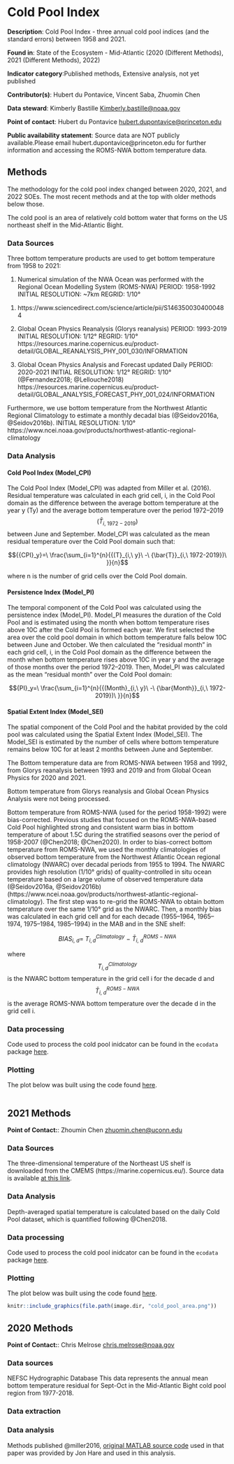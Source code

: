# Cold Pool Index

**Description**: Cold Pool Index - three annual cold pool indices (and the standard errors) between 1958 and 2021. 

**Found in**: State of the Ecosystem - Mid-Atlantic (2020 (Different Methods), 2021 (Different Methods), 2022)

**Indicator category**:Published methods, Extensive analysis, not yet published

**Contributor(s)**: Hubert du Pontavice, Vincent Saba, Zhuomin Chen
  
**Data steward**: Kimberly Bastille <Kimberly.bastille@noaa.gov>
  
**Point of contact**: Hubert du Pontavice <hubert.dupontavice@princeton.edu>
  
**Public availability statement**: Source data are NOT publicly available.Please email hubert.dupontavice@princeton.edu for further information and accessing the ROMS-NWA bottom temperature data.

## Methods
The methodology for the cold pool index changed between 2020, 2021, and 2022 SOEs. The most recent methods and at the top with older methods below those.


The cold pool is an area of relatively cold bottom water that forms on the US northeast shelf in the Mid-Atlantic Bight.


### Data Sources
Three bottom temperature products are used to get bottom temperature from 1958 to 2021:

1.	Numerical simulation of the NWA Ocean was performed with the Regional Ocean Modelling System (ROMS-NWA) 
PERIOD: 1958-1992
INITIAL RESOLUTION: ~7km
REGRID: 1/10°
(@Shchepetkin2005)
https://www.sciencedirect.com/science/article/pii/S1463500304000484

2.	Global Ocean Physics Reanalysis (Glorys reanalysis)
PERIOD: 1993-2019
INITIAL RESOLUTION: 1/12°
REGRID: 1/10°
https://resources.marine.copernicus.eu/product-detail/GLOBAL_REANALYSIS_PHY_001_030/INFORMATION

3.	Global Ocean Physics Analysis and Forecast updated Daily 
PERIOD: 2020-2021
INITIAL RESOLUTION: 1/12°
REGRID: 1/10°
(@Fernandez2018; @Lellouche2018)
https://resources.marine.copernicus.eu/product-detail/GLOBAL_ANALYSIS_FORECAST_PHY_001_024/INFORMATION

Furthermore, we use bottom temperature from the Northwest Atlantic Regional Climatology to estimate a monthly decadal bias (@Seidov2016a, @Seidov2016b).
INITIAL RESOLUTION: 1/10°
https://www.ncei.noaa.gov/products/northwest-atlantic-regional-climatology

### Data Analysis

#### Cold Pool Index (Model_CPI)

The Cold Pool Index (Model_CPI) was adapted from Miller et al. (2016). Residual temperature was calculated in each grid cell, i, in the Cold Pool domain as the difference between the average bottom temperature at the year y (Ty) and the average bottom temperature over the period 1972–2019 $$({\bar{T}}_{i,\ 1972-2019})$$ between June and September. Model_CPI was calculated as the mean residual temperature over the Cold Pool domain such that:



$${{CPI}_y}=\ \frac{\sum_{i=1}^{n}{{(T}_{i,\ y}\ -\ {\bar{T}}_{i,\ 1972-2019})\ }}{n}$$





where n is the number of grid cells over the Cold Pool domain.

#### Persistence Index (Model_PI)

The temporal component of the Cold Pool was calculated using the persistence index (Model_PI). Model_PI measures the duration of the Cold Pool and is estimated using the month when bottom temperature rises above 10C after the Cold Pool is formed each year. We first selected the area over the cold pool domain in which bottom temperature falls below 10C between June and October. We then calculated the “residual month” in each grid cell, i, in the Cold Pool domain as the difference between the month when bottom temperature rises above 10C in year y and the average of those months over the period 1972–2019. Then, Model_PI was calculated as the mean “residual month” over the Cold Pool domain:


$${PI}_y=\ \frac{\sum_{i=1}^{n}{{(Month}_{i,\ y}\ -\ {\bar{Month}}_{i,\ 1972-2019})\ }}{n}$$


#### Spatial Extent Index (Model_SEI)

The spatial component of the Cold Pool and the habitat provided by the cold pool was calculated using the Spatial Extent Index (Model_SEI). The Model_SEI is estimated by the number of cells where bottom temperature remains below 10C for at least 2 months between June and September. 

The Bottom temperature data are from ROMS-NWA between 1958 and 1992, from Glorys reanalysis between 1993 and 2019 and from Global Ocean Physics for 2020 and 2021.

Bottom temperature from Glorys reanalysis and Global Ocean Physics Analysis were not being processed. 

Bottom temperature from ROMS-NWA (used for the period 1958-1992) were bias-corrected. Previous studies that focused on the ROMS-NWA-based Cold Pool highlighted strong and consistent warm bias in bottom temperature of about 1.5C during the stratified seasons over the period of 1958-2007 (@Chen2018; @Chen2020). In order to bias-correct bottom temperature from ROMS-NWA, we used the monthly climatologies of observed bottom temperature from the Northwest Atlantic Ocean regional climatology (NWARC) over decadal periods from 1955 to 1994. The NWARC provides high resolution (1/10° grids) of quality-controlled in situ ocean temperature based on a large volume of observed temperature data (@Seidov2016a, @Seidov2016b) (https://www.ncei.noaa.gov/products/northwest-atlantic-regional-climatology). The first step was to re-grid the ROMS-NWA to obtain bottom temperature over the same 1/10° grid as the NWARC. Then, a monthly bias was calculated in each grid cell and for each decade (1955–1964, 1965–1974, 1975–1984, 1985–1994) in the MAB and in the SNE shelf:

$${BIAS}_{i,\ d}=\ T_{i,d}^{Climatology}\ -\ {\bar{T}}_{i,\ d}^{ROMS-NWA}$$


where $$T_{i,d}^{Climatology}$$ is the NWARC bottom temperature in the grid cell i for the decade d and $${\bar{T}}_{i,\ d}^{ROMS-NWA}$$ is the average ROMS-NWA bottom temperature over the decade d in the grid cell i. 

### Data processing

Code used to process the cold pool inidcator can be found in the `ecodata` package [here](https://github.com/NOAA-EDAB/ecodata/blob/master/data-raw/get_cold_pool.R). 

### Plotting
The plot below was built using the code found
[here](https://github.com/NOAA-EDAB/ecodata/blob/master/chunk-scripts/LTL.Rmd-cold_pool.R). 



```r

```



## 2021 Methods
**Point of Contact:**: Zhoumin Chen <zhuomin.chen@uconn.edu>

### Data Sources
The three-dimensional temperature of the Northeast US shelf is downloaded from the CMEMS (https://marine.copernicus.eu/). Source data is available [at this link](https://resources.marine.copernicus.eu/?option=com_csw&task=results?option=com_csw&view=details&product_id=GLOBAL_REANALYSIS_PHY_001_030).

### Data Analysis
Depth-averaged spatial temperature is calculated based on the daily Cold Pool dataset, which is quantified following @Chen2018.

### Data processing

Code used to process the cold pool inidcator can be found in the `ecodata` package [here](https://github.com/NOAA-EDAB/ecodata/blob/master/data-raw/get_cold_pool.R). 

### Plotting
The plot below was built using the code found
[here](https://github.com/NOAA-EDAB/ecodata/blob/master/chunk-scripts/LTL.Rmd-cold_pool_map.R). 

```r
knitr::include_graphics(file.path(image.dir, "cold_pool_area.png"))
```

<!-- ```{r , code = readLines("https://raw.githubusercontent.com/NOAA-EDAB/ecodata/master/chunk-scripts/LTL_MAB.Rmd-cold_pool_map.R"), fig.cap = "Cold Pool Index", fig.align="center", eval=T, echo=F} -->
<!-- ``` -->


## 2020 Methods
**Point of Contact:**: Chris Melrose <chris.melrose@noaa.gov>

### Data sources
NEFSC Hydrographic Database
This data represents the annual mean bottom temperature residual for Sept-Oct in the Mid-Atlantic Bight cold pool region from 1977-2018.

### Data extraction 


### Data analysis
Methods published @miller2016, [original MATLAB source code](https://github.com/NOAA-EDAB/tech-doc/tree/master/R/stored_scripts/cold_pool_analysis.txt) used in that paper was provided by Jon Hare and used in this analysis.








